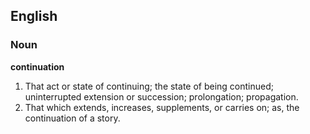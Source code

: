 ==English==

===Noun===

'''continuation'''

#That act or state of continuing; the state of being continued; uninterrupted extension or succession; prolongation; propagation.
#That which extends, increases, supplements, or carries on; as, the continuation of a story.